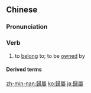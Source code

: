 {{also|归属}}
==Chinese==
{{zh-forms|s=归属}}

===Pronunciation===
{{zh-pron
|m=guīshǔ
|c=gwai1 suk6
|h=pfs=kûi-su̍k
|cat=v
}}

===Verb===
{{zh-verb}}

# to [[belong]] to; to be [[own]]ed by

====Derived terms====
{{zh-der|歸屬感}}

[[zh-min-nan:歸屬]]
[[ko:歸屬]]
[[ja:歸屬]]